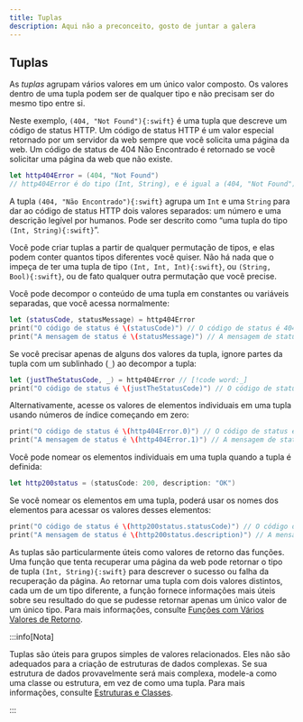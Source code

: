 ```yaml
---
title: Tuplas
description: Aqui não a preconceito, gosto de juntar a galera
---
```


## Tuplas

As _tuplas_ agrupam vários valores em um único valor composto. Os valores dentro de uma tupla podem ser de qualquer tipo e não precisam ser do mesmo tipo entre si.

Neste exemplo, `(404, "Not Found"){:swift}` é uma tupla que descreve um código de status HTTP. Um código de status HTTP é um valor especial retornado por um servidor da web sempre que você solicita uma página da web. Um código de status de 404 Não Encontrado é retornado se você solicitar uma página da web que não existe.

```swift
let http404Error = (404, "Not Found")
// http404Error é do tipo (Int, String), e é igual a (404, "Not Found")
```

A tupla `(404, "Não Encontrado"){:swift}` agrupa um `Int` e uma `String` para dar ao código de status HTTP dois valores separados: um número e uma descrição legível por humanos. Pode ser descrito como “uma tupla do tipo `(Int, String){:swift}`”.

Você pode criar tuplas a partir de qualquer permutação de tipos, e elas podem conter quantos tipos diferentes você quiser. Não há nada que o impeça de ter uma tupla de tipo `(Int, Int, Int){:swift}`, ou `(String, Bool){:swift}`, ou de fato qualquer outra permutação que você precise.

Você pode decompor o conteúdo de uma tupla em constantes ou variáveis separadas, que você acessa normalmente:

```swift
let (statusCode, statusMessage) = http404Error
print("O código de status é \(statusCode)") // O código de status é 404
print("A mensagem de status é \(statusMessage)") // A mensagem de status é Not Found
```

Se você precisar apenas de alguns dos valores da tupla, ignore partes da tupla com um sublinhado (`_`) ao decompor a tupla:

```swift
let (justTheStatusCode, _) = http404Error // [!code word:_]
print("O código de status é \(justTheStatusCode)") // O código de status é 404
```

Alternativamente, acesse os valores de elementos individuais em uma tupla usando números de índice começando em zero:

```swift
print("O código de status é \(http404Error.0)") // O código de status é 404
print("A mensagem de status é \(http404Error.1)") // A mensagem de status é Not Found
```

Você pode nomear os elementos individuais em uma tupla quando a tupla é definida:

```swift
let http200status = (statusCode: 200, description: "OK")
```

Se você nomear os elementos em uma tupla, poderá usar os nomes dos elementos para acessar os valores desses elementos:

```swift
print("O código de status é \(http200status.statusCode)") // O código de status é 200
print("A mensagem de status é \(http200status.description)") // A mensagem de status é OK
```

As tuplas são particularmente úteis como valores de retorno das funções. Uma função que tenta recuperar uma página da web pode retornar o tipo de tupla `(Int, String){:swift}` para descrever o sucesso ou falha da recuperação da página. Ao retornar uma tupla com dois valores distintos, cada um de um tipo diferente, a função fornece informações mais úteis sobre seu resultado do que se pudesse retornar apenas um único valor de um único tipo. Para mais informações, consulte [Funções com Vários Valores de Retorno]().

:::info[Nota]

Tuplas são úteis para grupos simples de valores relacionados. Eles não são adequados para a criação de estruturas de dados complexas. Se sua estrutura de dados provavelmente será mais complexa, modele-a como uma classe ou estrutura, em vez de como uma tupla. Para mais informações, consulte [Estruturas e Classes]().

:::
